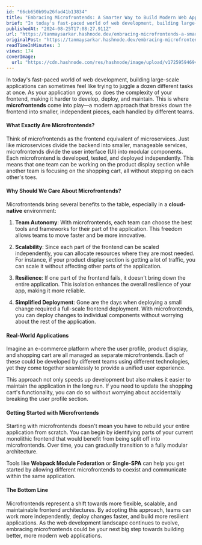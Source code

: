 ```yaml
---
id: "66cb650b99a26fad41b13834"
title: "Embracing Microfrontends: A Smarter Way to Build Modern Web Applications"
brief: "In today's fast-paced world of web development, building large-scale applications can sometimes feel like trying to juggle a dozen different tasks at once. As your application grows, so does the complexity of your frontend, making it harder to develo..."
publishedAt: "2024-08-25T17:08:27.911Z"
url: "https://tanmaysarkar.hashnode.dev/embracing-microfrontends-a-smarter-way-to-build-modern-web-applications"
originalPost: "https://tanmaysarkar.hashnode.dev/embracing-microfrontends-a-smarter-way-to-build-modern-web-applications"
readTimeInMinutes: 3
views: 174
coverImage:
  url: "https://cdn.hashnode.com/res/hashnode/image/upload/v1725959469444/c6871045-cecb-42e3-86cd-7e81c66fbff7.jpeg"
---
```


In today's fast-paced world of web development, building large-scale applications can sometimes feel like trying to juggle a dozen different tasks at once. As your application grows, so does the complexity of your frontend, making it harder to develop, deploy, and maintain. This is where **microfrontends** come into play—a modern approach that breaks down the frontend into smaller, independent pieces, each handled by different teams.

#### What Exactly Are Microfrontends?

Think of microfrontends as the frontend equivalent of microservices. Just like microservices divide the backend into smaller, manageable services, microfrontends divide the user interface (UI) into modular components. Each microfrontend is developed, tested, and deployed independently. This means that one team can be working on the product display section while another team is focusing on the shopping cart, all without stepping on each other's toes.

#### Why Should We Care About Microfrontends?

Microfrontends bring several benefits to the table, especially in a **cloud-native** environment:

1. **Team Autonomy**: With microfrontends, each team can choose the best tools and frameworks for their part of the application. This freedom allows teams to move faster and be more innovative.
    
2. **Scalability**: Since each part of the frontend can be scaled independently, you can allocate resources where they are most needed. For instance, if your product display section is getting a lot of traffic, you can scale it without affecting other parts of the application.
    
3. **Resilience**: If one part of the frontend fails, it doesn't bring down the entire application. This isolation enhances the overall resilience of your app, making it more reliable.
    
4. **Simplified Deployment**: Gone are the days when deploying a small change required a full-scale frontend deployment. With microfrontends, you can deploy changes to individual components without worrying about the rest of the application.
    

#### Real-World Applications

Imagine an e-commerce platform where the user profile, product display, and shopping cart are all managed as separate microfrontends. Each of these could be developed by different teams using different technologies, yet they come together seamlessly to provide a unified user experience.

This approach not only speeds up development but also makes it easier to maintain the application in the long run. If you need to update the shopping cart's functionality, you can do so without worrying about accidentally breaking the user profile section.

#### Getting Started with Microfrontends

Starting with microfrontends doesn't mean you have to rebuild your entire application from scratch. You can begin by identifying parts of your current monolithic frontend that would benefit from being split off into microfrontends. Over time, you can gradually transition to a fully modular architecture.

Tools like **Webpack Module Federation** or **Single-SPA** can help you get started by allowing different microfrontends to coexist and communicate within the same application.

#### The Bottom Line

Microfrontends represent a shift towards more flexible, scalable, and maintainable frontend architectures. By adopting this approach, teams can work more independently, deploy changes faster, and build more resilient applications. As the web development landscape continues to evolve, embracing microfrontends could be your next big step towards building better, more modern web applications.